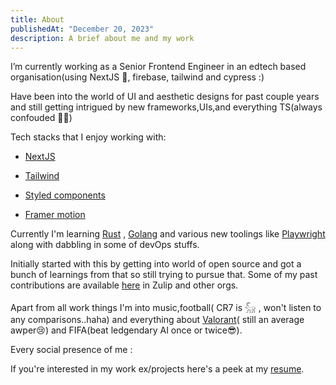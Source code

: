 ```yaml
---
title: About
publishedAt: "December 20, 2023"
description: A brief about me and my work 
---
```


I’m currently working as a Senior Frontend Engineer in an edtech based organisation(using NextJS 💚, firebase, tailwind and cypress :)

Have been into the world of UI and aesthetic designs for past couple years and still getting intrigued by new frameworks,UIs,and everything TS(always confouded 😵‍💫)

Tech stacks that I enjoy working with: 
- [NextJS](https://nextjs.org)

- [Tailwind](https://tailwindcss.com/)

- [Styled components](https://styled-components.com/)

- [Framer motion](https://www.framer.com/motion/)

Currently I'm learning [Rust](https://doc.rust-lang.org/rust-by-example/index.html) , [Golang](https://gobyexample.com/) and various new toolings like [Playwright](https://playwright.dev/) along with dabbling in some of devOps stuffs. 

Initially started with this by getting into world of open source and got a bunch of learnings from that so still trying to pursue that.
Some of my past contributions are available [here](https://github.com/pulls?q=is%3Aopen+is%3Apr+author%3Arajprakash00+archived%3Afalse+is%3Apublic) in Zulip and other orgs.

Apart from all work things I'm into music,football( CR7 is 𓃵 , won't listen to any comparisons..haha) and everything about [Valorant](https://playvalorant.com/en-gb/news/)( still an average awper😢) and FIFA(beat ledgendary AI once or twice😎).

Every social presence of me :

<SocialLinksOverlay />

If you're interested in my work ex/projects here's a peek at my [resume](https://drive.google.com/file/d/1TluH_z0dU2YtdHH_VutC2UNgK3j92pI4/view?usp=sharing).
